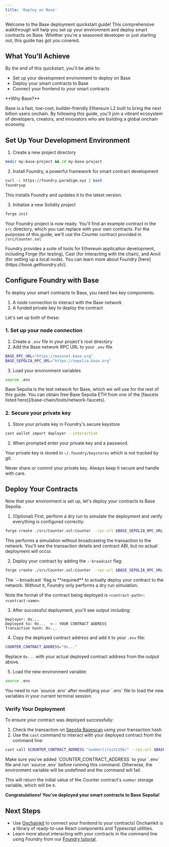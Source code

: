 ```yaml
---
title: 'Deploy on Base'
---
```


Welcome to the Base deployment quickstart guide! This comprehensive walkthrough will help you set up your environment and deploy smart contracts on Base. Whether you're a seasoned developer or just starting out, this guide has got you covered.

## What You'll Achieve

By the end of this quickstart, you'll be able to:

- Set up your development environment to deploy on Base
- Deploy your smart contracts to Base
- Connect your frontend to your smart contracts

<Tip>
**Why Base?**

Base is a fast, low-cost, builder-friendly Ethereum L2 built to bring the next billion users onchain. By following this guide, you'll join a vibrant ecosystem of developers, creators, and innovators who are building a global onchain economy.
</Tip>


## Set Up Your Development Environment

1. Create a new project directory

```bash
mkdir my-base-project && cd my-base-project
```

2. Install Foundry, a powerful framework for smart contract development

```bash
curl -L https://foundry.paradigm.xyz | bash
foundryup
```

This installs Foundry and updates it to the latest version.

3. Initialize a new Solidity project

```bash
forge init
```

Your Foundry project is now ready. You'll find an example contract in the `src` directory, which you can replace with your own contracts. For the purposes of this guide, we'll use the Counter contract provided in `/src/Counter.sol`

<Tip>
Foundry provides a suite of tools for Ethereum application development, including Forge (for testing), Cast (for interacting with the chain), and Anvil (for setting up a local node). You can learn more about Foundry [here](https://book.getfoundry.sh/).
</Tip>


## Configure Foundry with Base

To deploy your smart contracts to Base, you need two key components:

1. A node connection to interact with the Base network
2. A funded private key to deploy the contract

Let's set up both of these:

### 1. Set up your node connection

1. Create a `.env` file in your project's root directory
2. Add the Base network RPC URL to your `.env` file

```bash
BASE_RPC_URL="https://mainnet.base.org"
BASE_SEPOLIA_RPC_URL="https://sepolia.base.org"
```

3. Load your environment variables

```bash
source .env
```

<Tip>
Base Sepolia is the test network for Base, which we will use for the rest of this guide. You can obtain free Base Sepolia ETH from one of the [faucets listed here](/base-chain/tools/network-faucets).
</Tip>


### 2. Secure your private key

1. Store your private key in Foundry's secure keystore

```bash
cast wallet import deployer --interactive
```

2. When prompted enter your private key and a password.

Your private key is stored in `~/.foundry/keystores` which is not tracked by git.

<Warning>
Never share or commit your private key. Always keep it secure and handle with care.
</Warning>


## Deploy Your Contracts

Now that your environment is set up, let's deploy your contracts to Base Sepolia.

1. (Optional) First, perform a dry run to simulate the deployment and verify everything is configured correctly:

```bash
forge create ./src/Counter.sol:Counter --rpc-url $BASE_SEPOLIA_RPC_URL --account deployer
```

This performs a simulation without broadcasting the transaction to the network. You'll see the transaction details and contract ABI, but no actual deployment will occur.

2. Deploy your contract by adding the `--broadcast` flag:

```bash
forge create ./src/Counter.sol:Counter --rpc-url $BASE_SEPOLIA_RPC_URL --account deployer --broadcast
```

<Tip>
The `--broadcast` flag is **required** to actually deploy your contract to the network. Without it, Foundry only performs a dry run simulation.
</Tip>

Note the format of the contract being deployed is `<contract-path>:<contract-name>`.

3. After successful deployment, you'll see output including:

```
Deployer: 0x...
Deployed to: 0x...  <-- YOUR CONTRACT ADDRESS
Transaction hash: 0x...
```

4. Copy the deployed contract address and add it to your `.env` file:

```bash
COUNTER_CONTRACT_ADDRESS="0x..."
```

Replace `0x...` with your actual deployed contract address from the output above.

5. Load the new environment variable:

```bash
source .env
```

<Tip>
You need to run `source .env` after modifying your `.env` file to load the new variables in your current terminal session.
</Tip>

### Verify Your Deployment

To ensure your contract was deployed successfully:

1. Check the transaction on [Sepolia Basescan](https://sepolia.basescan.org/) using your transaction hash
2. Use the `cast` command to interact with your deployed contract from the command line:

```bash
cast call $COUNTER_CONTRACT_ADDRESS "number()(uint256)" --rpc-url $BASE_SEPOLIA_RPC_URL
```

<Tip>
Make sure you've added `COUNTER_CONTRACT_ADDRESS` to your `.env` file and run `source .env` before running this command. Otherwise, the environment variable will be undefined and the command will fail.
</Tip>

This will return the initial value of the Counter contract's `number` storage variable, which will be `0`.

**Congratulations! You've deployed your smart contracts to Base Sepolia!**

## Next Steps

- Use [Onchainkit](https://onchainkit.com) to connect your frontend to your contracts! Onchainkit is a library of ready-to-use React components and Typescript utilities.
- Learn more about interacting with your contracts in the command line using Foundry from our [Foundry tutorial](/learn/foundry/deploy-with-foundry).


